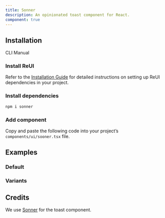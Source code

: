 ```yaml
---
title: Sonner
description: An opinionated toast component for React.
component: true
---
```


## Installation

<Tabs defaultValue="cli">

<TabsList>
  <TabsTrigger value="cli">CLI</TabsTrigger>
  <TabsTrigger value="manual">Manual</TabsTrigger>
</TabsList>

<TabsContent value="cli">
  <CliCommands name="sonner" />
</TabsContent>

<TabsContent value="manual">    
<Steps>

### Install ReUI

Refer to the [Installation Guide](/docs/installation) for detailed instructions on setting up ReUI dependencies in your project.

### Install dependencies

```bash
npm i sonner
```

### Add component

Copy and paste the following code into your project’s `components/ui/sooner.tsx` file.

<ComponentPreview name="sooner" />

</Steps>

</TabsContent>

</Tabs>

## Examples

### Default

<ExamplePreview path="sonner/default" />

### Variants

<ExamplePreview path="sonner/variants" />

## Credits

We use [Sonner](https://sonner.emilkowal.ski/) for the toast component.
